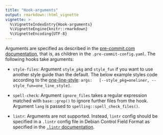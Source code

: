 ```yaml
---
title: "Hook-arguments"
output: rmarkdown::html_vignette
vignette: >
  %\VignetteIndexEntry{Hook-arguments}
  %\VignetteEngine{knitr::rmarkdown}
  %\VignetteEncoding{UTF-8}
---
```


Arguments are specified as described in the [pre-commit.com
documentation](https://pre-commit.com/#passing-arguments-to-hooks), that is, as
children in the `.pre-commit-config.yaml`. The following hooks take arguments:

* `style-files`: Argument `style_pkg` and `style_fun` if you want to use another
  style guide than the default. The below example styles code according to the
  [one-line-style](https://github.com/lorenzwalthert/oneliner): `args:
  [--style_pkg=oneliner, --style_fun=one_line_style]`.

* `spell-check`: Argument `ignore_files` takes a regular expression matched with
  `base::grep()` to ignore further files from the hook. Argument `lang` is
  passed to `spelling::spell_check_files()`.

* `lintr`: Arguments are not supported. Instead, `lintr` config should be
  specified in a `.lintr` config file in Debian Control Field Format as
  specified in the [`.lintr`
  documentation](https://github.com/jimhester/lintr#project-configuration).


